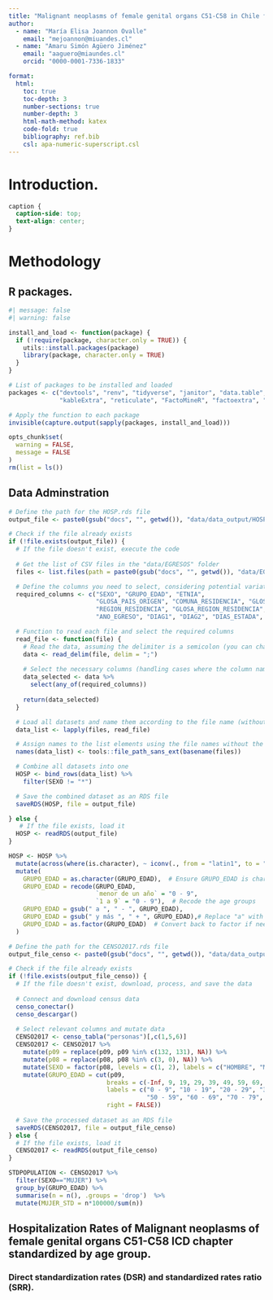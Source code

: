 ```yaml
---
title: "Malignant neoplasms of female genital organs C51-C58 in Chile from 2010 to 2023"
author:
  - name: "María Elisa Joannon Ovalle"
    email: "mejoannon@miuandes.cl"
  - name: "Amaru Simón Agüero Jiménez"
    email: "aaguero@miaundes.cl"
    orcid: "0000-0001-7336-1833"

format:
  html:
    toc: true
    toc-depth: 3
    number-sections: true
    number-depth: 3
    html-math-method: katex
    code-fold: true
    bibliography: ref.bib
    csl: apa-numeric-superscript.csl
---
```

# Introduction.

```css
caption {
  caption-side: top;
  text-align: center;
}
```

# Methodology 

## R packages.
```r
#| message: false
#| warning: false

install_and_load <- function(package) {
  if (!require(package, character.only = TRUE)) {
    utils::install.packages(package)
    library(package, character.only = TRUE)
  }
}

# List of packages to be installed and loaded
packages <- c("devtools", "renv", "tidyverse", "janitor", "data.table", "flexsurv",
              "kableExtra", "reticulate", "FactoMineR", "factoextra", "knitr","plotly","censo2017", "ggbreak", "patchwork","latex2exp")

# Apply the function to each package
invisible(capture.output(sapply(packages, install_and_load)))

opts_chunk$set(
  warning = FALSE,
  message = FALSE
)
rm(list = ls())
```

## Data Adminstration
```r
# Define the path for the HOSP.rds file
output_file <- paste0(gsub("docs", "", getwd()), "data/data_output/HOSP.rds")

# Check if the file already exists
if (!file.exists(output_file)) {
  # If the file doesn't exist, execute the code
  
  # Get the list of CSV files in the "data/EGRESOS" folder
  files <- list.files(path = paste0(gsub("docs", "", getwd()), "data/EGRESOS/"), pattern = "\\.csv$", full.names = TRUE)

  # Define the columns you need to select, considering potential variations in the column names
  required_columns <- c("SEXO", "GRUPO_EDAD", "ETNIA", 
                        "GLOSA_PAIS_ORIGEN", "COMUNA_RESIDENCIA", "GLOSA_COMUNA_RESIDENCIA", 
                        "REGION_RESIDENCIA", "GLOSA_REGION_RESIDENCIA", "PREVISION", "GLOSA_PREVISION", 
                        "ANO_EGRESO", "DIAG1", "DIAG2", "DIAS_ESTADA", "CONDICION_EGRESO")

  # Function to read each file and select the required columns
  read_file <- function(file) {
    # Read the data, assuming the delimiter is a semicolon (you can change it if necessary)
    data <- read_delim(file, delim = ";")
    
    # Select the necessary columns (handling cases where the column name is slightly different)
    data_selected <- data %>%
      select(any_of(required_columns)) 
    
    return(data_selected)
  }

  # Load all datasets and name them according to the file name (without extension)
  data_list <- lapply(files, read_file)

  # Assign names to the list elements using the file names without the extension
  names(data_list) <- tools::file_path_sans_ext(basename(files))

  # Combine all datasets into one
  HOSP <- bind_rows(data_list) %>%
    filter(SEXO != "*")

  # Save the combined dataset as an RDS file
  saveRDS(HOSP, file = output_file)

} else {
   # If the file exists, load it
  HOSP <- readRDS(output_file)
}

HOSP <- HOSP %>%
  mutate(across(where(is.character), ~ iconv(., from = "latin1", to = "UTF-8"))) %>%  # Convert all character columns to UTF-8
  mutate(
    GRUPO_EDAD = as.character(GRUPO_EDAD),  # Ensure GRUPO_EDAD is character
    GRUPO_EDAD = recode(GRUPO_EDAD, 
                        `menor de un año` = "0 - 9", 
                        `1 a 9` = "0 - 9"),  # Recode the age groups
    GRUPO_EDAD = gsub(" a ", " - ", GRUPO_EDAD),
    GRUPO_EDAD = gsub(" y más ", " + ", GRUPO_EDAD),# Replace "a" with "-"
    GRUPO_EDAD = as.factor(GRUPO_EDAD)  # Convert back to factor if needed
  )

```


```r
# Define the path for the CENSO2017.rds file
output_file_censo <- paste0(gsub("docs", "", getwd()), "data/data_output/CENSO2017.rds")

# Check if the file already exists
if (!file.exists(output_file_censo)) {
  # If the file doesn't exist, download, process, and save the data
  
  # Connect and download census data
  censo_conectar()
  censo_descargar()
  
  # Select relevant columns and mutate data
  CENSO2017 <- censo_tabla("personas")[,c(1,5,6)]
  CENSO2017 <- CENSO2017 %>%
    mutate(p09 = replace(p09, p09 %in% c(132, 131), NA)) %>%
    mutate(p08 = replace(p08, p08 %in% c(3, 0), NA)) %>%
    mutate(SEXO = factor(p08, levels = c(1, 2), labels = c("HOMBRE", "MUJER"))) %>%
    mutate(GRUPO_EDAD = cut(p09,
                           breaks = c(-Inf, 9, 19, 29, 39, 49, 59, 69, 79, 89, Inf),
                           labels = c("0 - 9", "10 - 19", "20 - 29", "30 - 39", "40 - 49", 
                                      "50 - 59", "60 - 69", "70 - 79", "80 - 89", "90 + "),
                           right = FALSE))
  
  # Save the processed dataset as an RDS file
  saveRDS(CENSO2017, file = output_file_censo)
} else {
  # If the file exists, load it
  CENSO2017 <- readRDS(output_file_censo)
}

STDPOPULATION <- CENSO2017 %>% 
  filter(SEXO=="MUJER") %>% 
  group_by(GRUPO_EDAD) %>%
  summarise(n = n(), .groups = 'drop')  %>%
  mutate(MUJER_STD = n*100000/sum(n))

```

## Hospitalization Rates of  Malignant neoplasms of female genital organs C51-C58 ICD chapter standardized by age group.

### Direct standardization rates (DSR) and standardized rates ratio (SRR).

```r

```

